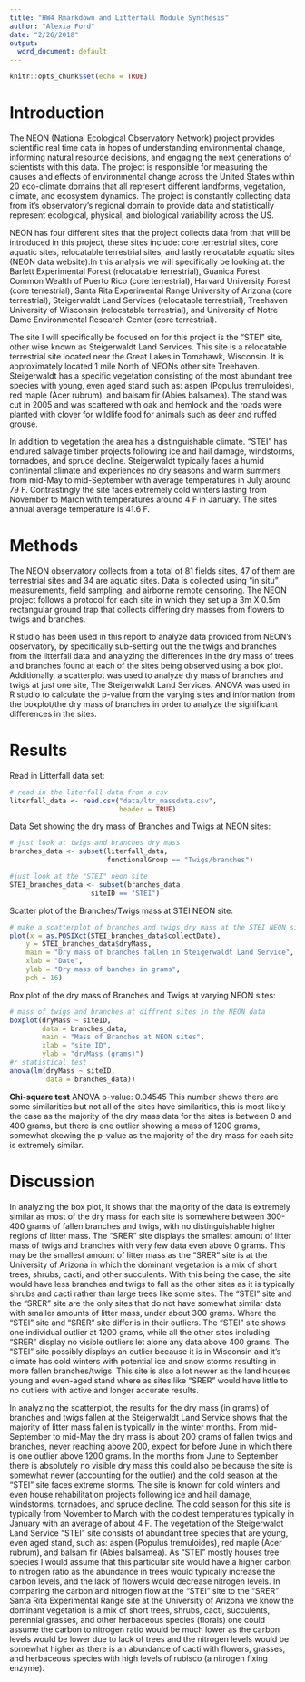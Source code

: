 ```yaml
---
title: "HW4 Rmarkdown and Litterfall Module Synthesis"
author: "Alexia Ford"
date: "2/26/2018"
output:
  word_document: default
---
```


```r
knitr::opts_chunk$set(echo = TRUE)
```

# Introduction
The NEON (National Ecological Observatory Network) project provides scientific real time data in hopes of understanding environmental change, informing natural resource decisions, and engaging the next generations of scientists with this data. The project is responsible for measuring the causes and effects of environmental change across the United States within 20 eco-climate domains that all represent different landforms, vegetation, climate, and ecosystem dynamics. The project is constantly collecting data from it's observatory's regional domain to provide data and statistically represent ecological, physical, and biological variability across the US. 

NEON has four different sites that the project collects data from that will be introduced in this project, these sites include: core terrestrial sites, core aquatic sites, relocatable terrestrial sites, and lastly relocatable aquatic sites (NEON data website).In this analysis we will specifically be looking at: the Barlett Experimental Forest (relocatable terrestrial), Guanica Forest Common Wealth of Puerto Rico (core terrestrial), Harvard University Forest (core terrestrial), Santa Rita Experimental Range University of Arizona (core terrestrial), Steigerwaldt Land Services (relocatable terrestrial), Treehaven University of Wisconsin (relocatable terrestrial), and University of Notre Dame Environmental Research Center (core terrestrial).

The site I will specifically be focused on for this project is the "STEI" site, other wise known as Steigerwaldt Land Services. This site is a relocatable terrestrial site located near the Great Lakes in Tomahawk, Wisconsin. It is approximately located 1 mile North of NEONs other site Treehaven. Steigerwaldt has a specific vegetation consisting of the most abundant tree species with young, even aged stand such as: aspen (Populus tremuloides), red maple (Acer rubrum), and balsam fir (Abies balsamea). The stand was cut in 2005 and was scattered with oak and hemlock and the roads were planted with clover for wildlife food for animals such as deer and ruffed grouse. 

In addition to vegetation the area has a distinguishable climate. "STEI" has endured salvage timber projects following ice and hail damage, windstorms, tornadoes, and spruce decline. Steigerwaldt typically faces a humid continental climate and experiences no dry seasons and warm summers from mid-May to mid-September with average temperatures in July around 79 F. Contrastingly the site faces extremely cold winters lasting from November to March with temperatures around 4 F in January. The sites annual average temperature is 41.6 F.  

# Methods
The NEON observatory collects from a total of 81 fields sites, 47 of them are terrestrial sites and 34 are aquatic sites. Data is collected using "in situ" measurements, field sampling, and airborne remote censoring. The NEON project follows a protocol for each site in which they set up a 3m X 0.5m rectangular ground trap that collects differing dry masses from flowers to twigs and branches. 

R studio has been used in this report to analyze data provided from NEON's observatory, by specifically sub-setting out the the twigs and branches from the litterfall data and analyzing the differences in the dry mass of trees and branches found at each of the sites being observed using a box plot. Additionally, a scatterplot was used to analyze dry mass of branches and twigs at just one site, The Steigerwaldt Land Services. ANOVA was used in R studio to calculate the p-value from the varying sites and information from the boxplot/the dry mass of branches in order to analyze the significant differences in the sites. 

# Results
Read in Litterfall data set:
```r
# read in the literfall data from a csv
literfall_data <- read.csv("data/ltr_massdata.csv",
                           header = TRUE)
```

Data Set showing the dry mass of Branches and Twigs at NEON sites:
```r
# just look at twigs and branches dry mass
branches_data <- subset(literfall_data, 
                        functionalGroup == "Twigs/branches")
```

```r
#just look at the "STEI" neon site
STEI_branches_data <- subset(branches_data,
                    siteID == "STEI")
```

Scatter plot of the Branches/Twigs mass at STEI NEON site:
```r
# make a scatterplot of branches and twigs dry mass at the STEI NEON site
plot(x = as.POSIXct(STEI_branches_data$collectDate),
    y = STEI_branches_data$dryMass,
    main = "Dry mass of branches fallen in Steigerwaldt Land Service",
    xlab = "Date",
    ylab = "Dry mass of banches in grams",
    pch = 16)
```

Box plot of the dry mass of Branches and Twigs at varying NEON sites:
```r
# mass of twigs and branches at diffrent sites in the NEON data
boxplot(dryMass ~ siteID,
        data = branches_data,
        main = "Mass of Branches at NEON sites",
        xlab = "site ID",
        ylab = "dryMass (grams)")
#r statistical test
anova(lm(dryMass ~ siteID,
         data = branches_data))
```
**Chi-square test**
ANOVA p-value: 0.04545
This number shows there are some similarities but not all of the sites have similarities, this is most likely the case as the majority of the dry mass data for the sites is between 0 and 400 grams, but there is one outlier showing a mass of 1200 grams, somewhat skewing the p-value as the majority of the dry mass for each site is extremely similar. 

# Discussion
In analyzing the box plot, it shows that the majority of the data is extremely similar as most of the dry mass for each site is somewhere between 300-400 grams of fallen branches and twigs, with no distinguishable higher regions of litter mass. The "SRER" site displays the smallest amount of litter mass of twigs and branches with very few data even above 0 grams. This may be the smallest amount of litter mass as the "SRER" site is at the University of Arizona in which the dominant vegetation is a mix of short trees, shrubs, cacti, and other succulents. With this being the case, the site would have less branches and twigs to fall as the other sites as it is typically shrubs and cacti rather than large trees like some sites. The "STEI" site and the "SRER" site are the only sites that do not have somewhat similar data with smaller amounts of litter mass, under about 300 grams. Where the "STEI" site and "SRER" site differ is in their outliers. The "STEI" site shows one individual outlier at 1200 grams, while all the other sites including "SRER" display no visible outliers let alone any data above 400 grams. The "STEI" site possibly displays an outlier because it is in Wisconsin and it's climate has cold winters with potential ice and snow storms resulting in more fallen branches/twigs. This site is also a lot newer as the land houses young and even-aged stand where as sites like "SRER" would have little to no outliers with active and longer accurate results.

In analyzing the scatterplot, the results for the dry mass (in grams) of branches and twigs fallen at the Steigerwaldt Land Service shows that the majority of litter mass fallen is typically in the winter months. From  mid-September to mid-May the dry mass is about 200 grams of fallen twigs and branches, never reaching above 200, expect for before June in which there is one outlier above 1200 grams. In the months from June to September there is absolutely no visible dry mass this could also be because the site is somewhat newer (accounting for the outlier) and the cold season at the "STEI" site faces extreme storms. The site is known for cold winters and even house rehabilitation projects following ice and hail damage, windstorms, tornadoes, and spruce decline. The cold season for this site is typically from November to March with the coldest temperatures typically in January with an average of about 4 F. 
The vegetation of the Steigerwaldt Land Service "STEI" site consists of abundant tree species that are young, even aged stand, such as: aspen (Populus tremuloides), red maple (Acer rubrum), and balsam fir (Abies balsamea). As "STEI" mostly houses tree species I would assume that this particular site would have a higher carbon to nitrogen ratio as the abundance in trees would typically increase the carbon levels, and the lack of flowers would decrease nitrogen levels. In comparing the carbon and nitrogen flow at the "STEI" site to the "SRER" Santa Rita Experimental Range site at the University of Arizona we know the dominant vegetation is a mix of short trees, shrubs, cacti, succulents, perennial grasses, and other herbaceous species (florals) one could assume the carbon to nitrogen ratio would be much lower as the carbon levels would be lower due to lack of trees and the nitrogen levels would be somewhat higher as there is an abundance of cacti with flowers, grasses, and herbaceous species with high levels of rubisco (a nitrogen fixing enzyme).
